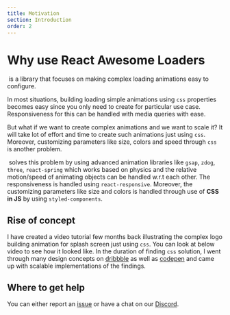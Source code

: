 ```yaml
---
title: Motivation
section: Introduction
order: 2
---
```



# Why use React Awesome Loaders

&zwnj;<AwesomeLoaders/> is a library that focuses on making complex loading animations easy to configure.

In most situations, building loading simple animations using `css` properties becomes easy since you only need to create for particular use case. Responsiveness for this can be handled with media queries with ease.

But what if we want to create complex animations and we want to scale it? It will take lot of effort and time to create such animations just using `css`. Moreover, customizing parameters like size, colors and speed through `css` is another problem.

&zwnj;<AwesomeLoaders/> solves this problem by using advanced animation libraries like `gsap`, `zdog`, `three`, `react-spring` which works based on physics and the relative motion/speed of animating objects can be handled w.r.t each other. The responsiveness is handled using `react-responsive`. Moreover, the customizing parameters like size and colors is handled through use of **CSS in JS** by using `styled-components`.

## Rise of concept

I have created a video tutorial few months back illustrating the complex logo building animation for splash screen just using `css`. You can look at below video to see how it looked like. In the duration of finding `css` solution, I went through many design concepts on [dribbble](https://dribbble.com/) as well as [codepen](https://codepen.io/) and came up with scalable implementations of the findings.

<div className={styles.playerWrapper}>
  <ReactPlayer
    className={styles.player}
    light
    playing
    url="https://youtu.be/SVxuydoSFwk"
    width="100%"
    height="100%"
  />
</div>

## Where to get help

You can either report an [issue](https://github.com/ashutosh1919/react-awesome-loaders/issues) or have a chat on our [Discord](https://discord.gg/GkcbM5bwZr).
